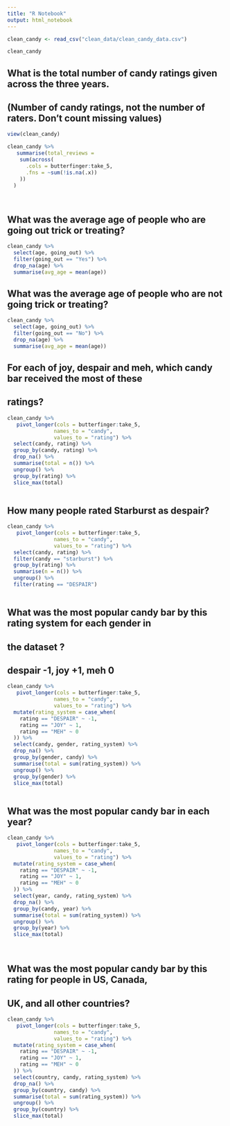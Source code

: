 ```yaml
---
title: "R Notebook"
output: html_notebook
---
```


```r
clean_candy <- read_csv("clean_data/clean_candy_data.csv")

clean_candy
```

## What is the total number of candy ratings given across the three years. 
## (Number of candy ratings, not the number of raters. Don’t count missing values)

```r
view(clean_candy)

clean_candy %>% 
   summarise(total_reviews = 
    sum(across(
      .cols = butterfinger:take_5,
      .fns = ~sum(!is.na(.x))
    ))
  )

 
```

## What was the average age of people who are going out trick or treating?

```r
clean_candy %>% 
  select(age, going_out) %>% 
  filter(going_out == "Yes") %>% 
  drop_na(age) %>% 
  summarise(avg_age = mean(age))
```

## What was the average age of people who are not going trick or treating?

```r
clean_candy %>% 
  select(age, going_out) %>% 
  filter(going_out == "No") %>% 
  drop_na(age) %>% 
  summarise(avg_age = mean(age))
```

## For each of joy, despair and meh, which candy bar received the most of these 
## ratings?

```r

clean_candy %>% 
   pivot_longer(cols = butterfinger:take_5,
               names_to = "candy",
               values_to = "rating") %>% 
  select(candy, rating) %>% 
  group_by(candy, rating) %>% 
  drop_na() %>% 
  summarise(total = n()) %>% 
  ungroup() %>% 
  group_by(rating) %>% 
  slice_max(total)
  
```

## How many people rated Starburst as despair?

```r
clean_candy %>% 
   pivot_longer(cols = butterfinger:take_5,
               names_to = "candy",
               values_to = "rating") %>% 
  select(candy, rating) %>% 
  filter(candy == "starburst") %>% 
  group_by(rating) %>% 
  summarise(n = n()) %>% 
  ungroup() %>% 
  filter(rating == "DESPAIR")
  
```

## What was the most popular candy bar by this rating system for each gender in 
## the dataset ?

## despair -1, joy +1, meh 0 

```r

clean_candy %>% 
   pivot_longer(cols = butterfinger:take_5,
               names_to = "candy",
               values_to = "rating") %>% 
  mutate(rating_system = case_when(
    rating == "DESPAIR" ~ -1,
    rating == "JOY" ~ 1,
    rating == "MEH" ~ 0
  )) %>% 
  select(candy, gender, rating_system) %>% 
  drop_na() %>% 
  group_by(gender, candy) %>% 
  summarise(total = sum(rating_system)) %>% 
  ungroup() %>% 
  group_by(gender) %>% 
  slice_max(total)
  

```
## What was the most popular candy bar in each year?

```r

clean_candy %>% 
   pivot_longer(cols = butterfinger:take_5,
               names_to = "candy",
               values_to = "rating") %>% 
  mutate(rating_system = case_when(
    rating == "DESPAIR" ~ -1,
    rating == "JOY" ~ 1,
    rating == "MEH" ~ 0
  )) %>% 
  select(year, candy, rating_system) %>% 
  drop_na() %>% 
  group_by(candy, year) %>% 
  summarise(total = sum(rating_system)) %>% 
  ungroup() %>% 
  group_by(year) %>% 
  slice_max(total)
  
  

```

## What was the most popular candy bar by this rating for people in US, Canada, 
## UK, and all other countries?

```r

clean_candy %>% 
   pivot_longer(cols = butterfinger:take_5,
               names_to = "candy",
               values_to = "rating") %>% 
  mutate(rating_system = case_when(
    rating == "DESPAIR" ~ -1,
    rating == "JOY" ~ 1,
    rating == "MEH" ~ 0
  )) %>% 
  select(country, candy, rating_system) %>% 
  drop_na() %>% 
  group_by(country, candy) %>% 
  summarise(total = sum(rating_system)) %>% 
  ungroup() %>% 
  group_by(country) %>% 
  slice_max(total)

```

